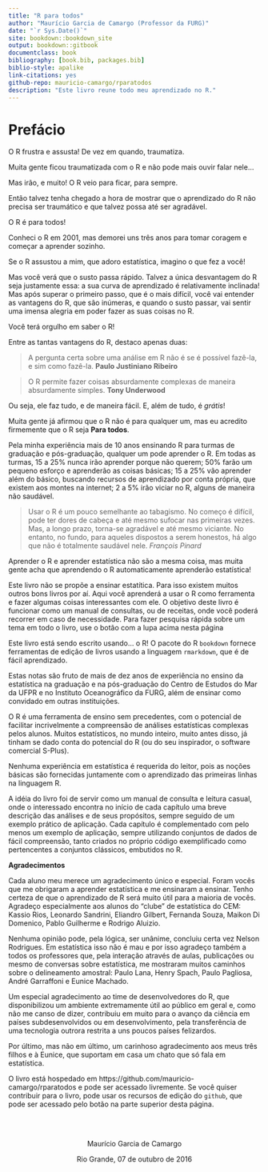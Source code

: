 ```yaml
--- 
title: "R para todos"
author: "Maurício Garcia de Camargo (Professor da FURG)"
date: "`r Sys.Date()`"
site: bookdown::bookdown_site
output: bookdown::gitbook
documentclass: book
bibliography: [book.bib, packages.bib]
biblio-style: apalike
link-citations: yes
github-repo: mauricio-camargo/rparatodos
description: "Este livro reune todo meu aprendizado no R."
---
```


# Prefácio {-}

O R frustra e assusta! De vez em quando, traumatiza. 

Muita gente ficou traumatizada com o R e não pode mais ouvir falar nele...

Mas irão, e muito! O R veio para ficar, para sempre. 

Então talvez tenha chegado a hora de mostrar que o aprendizado do R não precisa ser traumático e que talvez possa até ser agradável.

O R é para todos!

Conheci o R em 2001, mas demorei uns três anos para tomar coragem e começar a aprender sozinho.  

Se o R assustou a mim, que adoro estatística, imagino o que fez a você!

Mas você verá que o susto passa rápido. Talvez  a única desvantagem do R seja justamente essa: a sua curva de aprendizado é relativamente inclinada! Mas após superar o primeiro passo, que é o mais difícil, você vai entender as vantagens do R, que são inúmeras, e quando o susto passar, vai sentir uma imensa alegria em poder fazer as suas coisas no R.

Você terá orgulho em saber o R!

Entre as tantas vantagens do R, destaco apenas duas:

> A pergunta certa sobre uma análise em R não é se é possível fazê-la, e sim como fazê-la. **Paulo Justiniano Ribeiro**

> O R permite fazer coisas absurdamente complexas de maneira absurdamente simples. **Tony Underwood**

Ou seja, ele faz tudo, e de maneira fácil. E, além de tudo, é *grátis*!

Muita gente já afirmou que o R não é para qualquer um, mas eu acredito firmemente que o R seja **Para todos**.

Pela minha experiência mais de 10 anos ensinando R para turmas de graduação e pós-graduação, qualquer um pode aprender o R. Em todas as turmas, 15 a 25% nunca irão aprender porque não querem; 50% farão um pequeno esforço e aprenderão as coisas básicas; 15 a 25% vão aprender além do básico, buscando recursos de aprendizado por conta própria, que existem aos montes na internet; 2 a 5% irão viciar no R, alguns de maneira não saudável.

> Usar o R é um pouco semelhante ao tabagismo. No começo é difícil, pode ter dores de cabeça e até mesmo sufocar nas primeiras vezes. Mas, a longo prazo, torna-se agradável e até mesmo viciante. No entanto, no fundo, para aqueles dispostos a serem honestos, há algo que não é totalmente saudável nele. *François Pinard*

Aprender o R e aprender estatística não são a mesma coisa, mas muita gente acha que aprendendo o R automaticamente aprenderão estatística!

Este livro não se propõe a ensinar estatítica. Para isso existem muitos outros bons livros por aí. Aqui você aprenderá a usar o R como ferramenta e fazer algumas coisas interessantes com ele. O objetivo deste livro é funcionar como um manual de consultas, ou de receitas, onde você poderá recorrer em caso de necessidade. Para fazer pesquisa rápida sobre um tema em todo o livro, use o botão com a lupa acima nesta página

Este livro está sendo escrito usando... o R! O pacote do R `bookdown` fornece ferramentas de edição de livros usando a linguagem `rmarkdown`, que é de fácil aprendizado. 

Estas notas são fruto de mais de dez anos de experiência no ensino da estatística na graduação e na pós-graduação do Centro de Estudos do Mar da UFPR e no Instituto Oceanográfico da FURG, além de ensinar como convidado em outras instituições.

O R é uma ferramenta de ensino sem precedentes, com o potencial de facilitar incrivelmente a compreensão de análises estatísticas complexas pelos alunos. Muitos estatísticos, no mundo inteiro, muito antes disso, já tinham se dado conta do potencial do R (ou do seu inspirador, o software comercial S-Plus). 

Nenhuma experiência em estatística é requerida do leitor,  pois as noções básicas são fornecidas juntamente com o aprendizado das primeiras linhas na linguagem R.

A idéia do livro foi de servir como um manual de consulta e leitura casual, onde o interessado encontra no início de cada capítulo uma breve descrição das análises e de seus propósitos, sempre seguido de um exemplo prático de aplicação. Cada capítulo é complementado com pelo menos um exemplo de aplicação, sempre utilizando conjuntos de dados de fácil compreensão, tanto criados no próprio código exemplificado como pertencentes a conjuntos clássicos, embutidos no R.

**Agradecimentos**

Cada aluno meu merece um agradecimento único e especial. Foram vocês que me obrigaram a aprender estatística e me ensinaram a ensinar. Tenho certeza de que o aprendizado de R será muito útil para a maioria de vocês. Agradeço especialmente aos alunos do “clube” de estatística do CEM: Kassio Rios, Leonardo Sandrini, Eliandro Gilbert, Fernanda Souza, Maikon Di Domenico, Pablo Guilherme e Rodrigo Aluizio.

Nenhuma opinião pode, pela lógica, ser unânime, concluiu certa vez Nelson Rodrigues. Em estatística isso não é mau e por isso agradeço também a todos os professores que, pela interação através de aulas, publicações ou mesmo de conversas sobre estatística, me mostraram muitos caminhos sobre o delineamento amostral: Paulo Lana, Henry Spach, Paulo Pagliosa, André Garraffoni e Eunice Machado. 

Um especial agradecimento ao time de desenvolvedores do R, que disponibilizou um ambiente extremamente útil ao público em geral e, como não me canso de dizer, contribuiu em muito para o avanço da ciência em países subdesenvolvidos ou em desenvolvimento, pela transferência de uma tecnologia outrora restrita a uns poucos países felizardos. 

Por último, mas não em último, um carinhoso agradecimento aos meus três filhos e à Eunice, que suportam em casa um chato que só fala em estatística.

O livro está hospedado em https://github.com/mauricio-camargo/rparatodos e pode ser acessado livremente. Se você quiser contribuir para o livro, pode usar os recursos de edição do `github`, que pode ser acessado pelo botão na parte superior desta página.

<br>
<br>

<center>

Maurício Garcia de Camargo

Rio Grande, 07 de outubro de 2016
</center>
